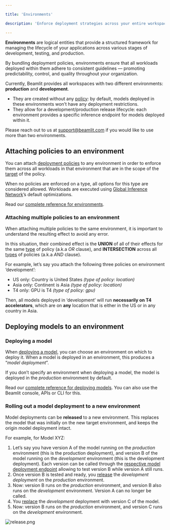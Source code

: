 ```yaml
---

title: 'Environments'

description: 'Enforce deployment strategies across your entire workspace.'

---
```


**Environments** are logical entities that provide a structured framework for managing the lifecycle of your applications across various stages of development, testing, and production.

By bundling deployment policies, environments ensure that all workloads deployed within them adhere to consistent guidelines — promoting predictability, control, and quality throughout your organization.

Currently, Beamlit provides all workspaces with two different environments: **production** and **development**. 

- They are created without any [policy](Policies.mdx): by default, models deployed in these environments won’t have any deployment restrictions.
- They allow for a development/production release lifecycle: each environment provides a specific inference endpoint for models deployed within it.

<Info>Please reach out to us at [support@beamlit.com](mailto:support@beamlit.com) if you would like to use more than two environments.</Info>

## **Attaching policies to an environment**

You can attach [deployment policies](Policies.mdx) to any environment in order to enforce them across all workloads in that environment that are in the scope of the [target](Policies.mdx) of the policy.

When no policies are enforced on a type, all options for this type are considered allowed. Workloads are executed using [Global Inference Network](../Models/Global-Inference-Network.mdx)’s default optimizations.

Read our [complete reference for environments](https://docs.beamlit.com/api-reference/environments/create-or-update-environment).

### Attaching multiple policies to an environment

When attaching multiple policies to the same environment, it is important to understand the resulting effect to avoid any error.

In this situation, their combined effect is the **UNION** of all of their effects for the same [type](Policies.mdx) of policy (a.k.a *OR* clause), and **INTERSECTION** across all [types](Policies.mdx) of policies (a.k.a *AND* clause).

For example, let’s say you attach the following three policies on environment ‘development’:

- US only: Country is United States *(type of policy: location)*
- Asia only: Continent is Asia *(type of policy: location)*
- T4 only: GPU is T4 *(type of policy: gpu)*

Then, all models deployed in ‘development’ will run **necessarily on T4 accelerators**, which are on **any** location that is either in the US or in any country in Asia. 

## **Deploying models to an environment**

### Deploying a model

When [deploying a model](../Models/Model-deployment.mdx), you can choose an environment on which to deploy it. When a model is deployed in an environment, this produces a “*model deployment*”.

If you don’t specify an environment when deploying a model, the model is deployed in the *production* environment by default.

Read our [complete reference for deploying models](https://docs.beamlit.com/api-reference/models/create-or-update-model-deployment). You can also use the Beamlit console, APIs or CLI for this.

### Rolling out a model deployment to a new environment

Model deployments can be **released** to a new environment. This replaces the model that was initially on the new target environment, and keeps the origin model deployment intact.

For example, for Model XYZ:

1. Let’s say you have version A of the model running on the *production* environment (this is the  production deployment), and version B of the model running on the *development* environment (this is the development deployment). Each version can be called through the [respective model deployment endpoint](../Models/Query-a-model.mdx) allowing to test version B while version A still runs.
2. Once version B is tested and ready, you [release](../Models/Model-deployment.mdx) the *development deployment* on the *production* environment.
3. Now: version B runs on the *production* environment, and version B also runs on the *development* environment. Version A can no longer be called.
4. You [replace](../Models/Model-deployment.mdx) the *development* deployment with version C of the model. 
5. Now: version B runs on the *production* environment, and version C runs on the *development* environment. 

![release.png](Environments/release.png)